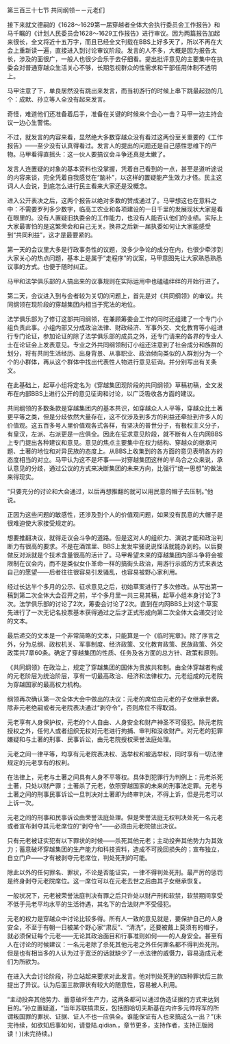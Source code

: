 

第三百三十七节 共同纲领－－元老们

接下来就文德嗣的《1628～1629第一届穿越者全体大会执行委员会工作报告》和马千瞩的《计划人民委员会1628～1629工作报告》进行审议。因为两篇报告加起来很长，全文将近十五万字，而且已经全文刊载在BBS上好多天了，所以不再在大会上重新读一遍，直接进入到讨论审议阶段。发言的人不多，大概是因为报告太长，涉及的面很广，一般人也很少会乐于去仔细看。提出批评意见的主要集中在执委会对普通穿越众生活关心不够，长期忽视群众的性需求和干部任用体制不透明上。

马甲注意了下，单良居然没有跳出来发言，而当初游行的时候上串下跳最起劲的几个：成默、孙立等人全没有起来发言。

奇怪，难道他们还准备着后手，准备在关键的时候来个会心一击？马甲一边主持会议一边心生警惕。

不过，就发言的内容来看，显然绝大多数穿越众没有看过这两份至关重要的《工作报告》――至少没有认真得看过。发言人的提出的问题还是自己感性思维下的产物。马甲看得直摇头：这一伙人要搞议会斗争还真是太嫩了。

发言人连置疑的对象的基本资料也没掌握，凭着自己看到的一点，甚至是道听途说的内容来谈，完全凭着自我感觉在“脑补”，以这样的置疑能产生效力才怪。民主这词人人会说，到底怎么进行民主看来大家还是没概念。

进入公开表决之后，这两个报告以绝对多数的赞成通过了。马甲想这也在意料之中：不需要罗列多少数字，临高工农业和各项建设的一日千里的发展现状大家是看在眼里的。没有人置疑旧执委会的工作能力，也没有人能否认他们的业绩。实际上大家最害怕的是这繁荣会和自己无关。换界之后新一届执委如何让大家能感受到“共同利益”，这才是最要紧的。

第一天的会议里大多是行政事务性的议题，没多少争论的成分在内，也很少牵涉到大家关心的热点问题，基本上是属于“走程序”的议案，马甲意图先让大家熟悉熟悉议事的方式。也便于随时纠正。

马甲和法学俱乐部的人搞出来的议事规则在实际运用中也磕磕绊绊的开始行进了。

第二天，会议进入到与会者较为关切的问题上，首先是对《共同纲领》的审议。共同纲领在现阶段的穿越集团内相当于宪法的地位。

法学俱乐部为了修订这部共同纲领，在兼顾筹委会工作的同时还组建了一个专门小组负责此事。小组内部又分成政治法律、财政经济、军事外交、文化教育等小组进行专门论证，参加论证的除了法学俱乐部的成员之外，还专门请来的各界的专业人士在论证会上发表意见。专业之外共同纲领制订小组还注意到了社会成分和族群的划分，将有共同生活经历、出身背景、从事职业、政治倾向类似的人群划分为一个个的小群体，再从这个群体中找出代表性人物进行意见征询。并分别写出有关条文。

在此基础上，起草小组将定名为《穿越集团现阶段的共同纲领》草稿初稿，全文发布在内部BBS上进行公开的意见征询和讨论，以广泛吸收各方面的建议。

共同纲领的多数条款是穿越集团内的基本共识，如穿越众人人平等，穿越众比土著更平等之类，但是分歧依然大量存在，这不仅涉及到多方的利益还牵扯到许多人的价值观。这五百多号人里价值观各式各样，有坚决的普世分子，有极权主义分子，有皇汉，左派、右派更是一应俱全。因此在征求意见阶段，就不断有人在内网BBS上专门提出各种建议和意见。意见的焦点主要集中在权力结构、穿越众的继承问题、土著的地位和对异民族的态度上。从BBS上收集到的各方面的意见表明各方的态度相当的对立。马甲认为这不是坏事――对穿越集团这样的半乌合之众来说，承认意见的分歧，通过公议的方式来决断集团的未来方向，比强行“统一思想”的做法来得现实。

“只要充分的讨论和大会通过，以后再想推翻的就可以用民意的帽子去压制。”他说。

正因为这些问题的敏感性，还涉及到个人的价值观问题，如果没有民意的大帽子是很难迫使大家接受规定的。

想要推翻决议，就得走议会斗争的道路。但是这对人的组织力、演说才能和政治判断力有很高的要求。不是在酒馆里、BBS上发发牢骚说说怪话就能办到的。以后要做反对派就是个技术含量很高的活计了。马甲希望未来的穿越集团内部斗争将会被限制在议会内，而不是类似女仆革命一样的搞街头政治，用游行示威的方式来表达自己的愿望――后者往往很容易引发骚乱，也容易被野心家利用。

经过长达半个多月的公示、征求意见之后，初始草案进行了多次修改。从写出第一稿到第二次全体大会召开之前，半个多月里一共三易其稿，起草小组本身讨论了3次。法学俱乐部的讨论了2次，筹委会讨论了2次。直到在内网BBS上对这个草案先进行了一次无记名投票基本获得通过之后才正式形成向第二次全体大会递交讨论的文本。

最后递交的文本是一个非常简略的文本，只能算是一个《临时宪章》。除了序言之外，分为总纲、政权机关、军事制度、经济政策、文化教育政策、民族政策、外交政策共7章60条。确定了穿越集团的性质、任务及各方面的总方针、政策和原则。

《共同纲领》在政治上，规定了穿越集团的国体为贵族共和制。由全体穿越者构成的元老阶层为统治阶层，享有一切最高政治、经济和法律权力。元老组成的元老院为穿越国家的最高权力机构。

纲领再次确认第一次全体大会中做出的决议：元老的席位由元老的子女继承世袭。除非元老绝嗣或者元老院表决通过“剥夺令”，否则席位不得取消。

元老享有人身保护权，元老的个人自由、人身安全和财产神圣不可侵犯。除元老院授权之外，任何人或者组织无权对元老进行拘捕、审判和没收财产。对元老的犯罪嫌疑和与土著的刑事、民事诉讼，由元老院授权荣誉法庭处理。

元老之间一律平等，均享有元老院表决权、选举权和被选举权，同时享有一切法律规定的元老享有的权利。

在法律上，元老与土著之间具有人身不平等权。具体到犯罪行为判例上：元老杀死土著，只处以财产罪；土著杀了元老，依照穿越国家的未来的刑事法定罪。元老与土著之间的刑事民事诉讼一旦判决对土著即为终审判决，不得上诉，但是元老可以上诉一次。

元老之间的刑事和民事诉讼由荣誉法庭处理。但是荣誉法庭无权判决处死一名元老或者宣布剥夺其元老席位的“剥夺令”――必须由元老院做出决议。

只有元老被证实犯有以下罪状的时候――杀死其他元老；主动投奔其他势力为其效力；蓄意破坏穿越集团的生产能力和科技资料，造成不可挽回损失的；宣布独立，自立门户――才有被剥夺元老席位，判处死刑的可能。

除此以外的任何罪名、罪状，不论是否能证实，一律不得判处死刑。最严厉的惩罚是终身剥夺元老院席位。这一席位可以在元老去世之后由其子女继承恢复。

一般状况下，元老被荣誉法庭判决有罪之后只许处以财产刑和软禁，软禁期间享受不低于元老平均水平的生活待遇，其名下的合法财产不受侵犯。

元老的权力是穿越众中讨论比较多得。所有人一致的意见就是，要保护自己的人身安全，不至于有朝一日被某个野心家“肃反”、“清洗”，还要被戴上莫须有的帽子，就必须保证每个元老――无论其政治面目和行事准则如何――的人身安全。甚至有人在讨论的时候建议：一名元老除了杀死其他元老之外任何罪名都不得判处死刑。但是也有相当多的人认为过于宽泛的话就缺少了一点法律的威慑力，容易造成元老们为所欲为。

在进入大会讨论阶段，孙立站起来要求对此发言。他对判处死刑的四种罪状后三款提出了异议。认为后面三款罪状有较大的随意性，容易被人利用。

“主动投奔其他势力、蓄意破坏生产力，这两条都可以通过伪造证据的方式来达到目的。”孙立置疑道，“当年苏联搞肃反，包括图哈切夫斯基在内许多元帅将军的所谓叛国罪的罪状、证据、证人不也一应俱全。谁能保证有人也来搞这么一出？”(未完待续，如欲知后事如何，请登陆.qidian.，章节更多，支持作者，支持正版阅读！)(未完待续。)

